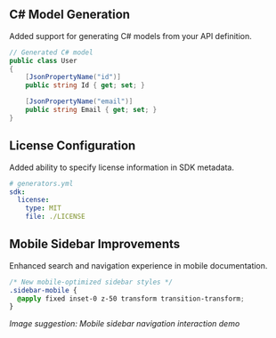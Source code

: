 ## C# Model Generation
Added support for generating C# models from your API definition.

```csharp
// Generated C# model
public class User
{
    [JsonPropertyName("id")]
    public string Id { get; set; }

    [JsonPropertyName("email")]
    public string Email { get; set; }
}
```

## License Configuration
Added ability to specify license information in SDK metadata.

```yaml
# generators.yml
sdk:
  license:
    type: MIT
    file: ./LICENSE
```

## Mobile Sidebar Improvements
Enhanced search and navigation experience in mobile documentation.

```css
/* New mobile-optimized sidebar styles */
.sidebar-mobile {
  @apply fixed inset-0 z-50 transform transition-transform;
}
```

_Image suggestion: Mobile sidebar navigation interaction demo_